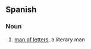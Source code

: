 ==Spanish==

===Noun===
{{es-noun|m|head=[[hombre]] de [[letras]]|hombres de letras|f=mujer de letras}}

# [[man of letters]], a literary man